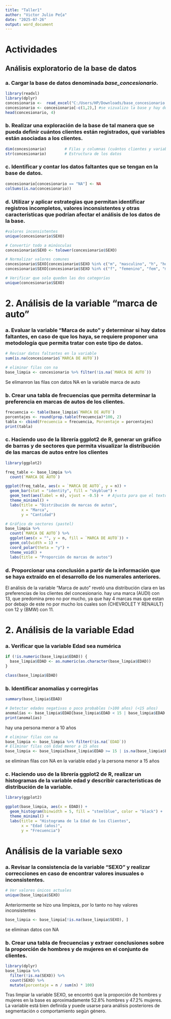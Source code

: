---
title: "Taller1"
author: "Victor Julio Pe{a"
date: "2025-07-26"
output: word_document
---

# Actividades

##  Análisis exploratorio de la base de datos

### a. Cargar la base de datos denominada *base_concesionario*.  
```{r, warning=FALSE}
library(readxl)
library(dplyr)
concesionario <-  read_excel("C:/Users/HP/Downloads/base_concesionario.xlsx")
concesionario <- concesionario[-c(1,2),] #se vizualizo la base y hay dos filas sin registros por lo tanto se eliminan
head(concesionario, 4)
```


### b. Realizar una exploración de la base de tal manera que se pueda definir cuántos clientes están registrados, qué variables están asociadas a los clientes.
```{r}
dim(concesionario)        # Filas y columnas (cuántos clientes y variables)
str(concesionario)        # Estructura de los datos

```


### c. Identificar y contar los datos faltantes que se tengan en la base de datos.
```{r}
concesionario[concesionario == "NA"] <- NA
colSums(is.na(concesionario))

```

### d. Utilizar y aplicar estrategias que permitan identificar registros incompletos, valores inconsistentes y otras características que podrían afectar el análisis de los datos de la base.


```{r}
#valores inconsistentes
unique(concesionario$SEXO)
```
```{r}
# Convertir todo a minúsculas 
concesionario$SEXO <- tolower(concesionario$SEXO)

# Normalizar valores comunes
concesionario$SEXO[concesionario$SEXO %in% c("m", "masculino", "h", "hombre", "male")] <- "M"
concesionario$SEXO[concesionario$SEXO %in% c("f", "femenino", "fem", "mujer", "female")] <- "F"

# Verificar que solo queden las dos categorías
unique(concesionario$SEXO)

```

# 2. Análisis de la variable “marca de auto”


### a. Evaluar la variable “Marca de auto” y determinar si hay datos faltantes, en caso de que los haya, se requiere proponer una metodología que permita tratar con este tipo de datos.
```{r}
# Revisar datos faltantes en la variable
sum(is.na(concesionario$`MARCA DE AUTO`))
```
```{r}
# eliminar filas con na
base_limpia <- concesionario %>% filter(!is.na(`MARCA DE AUTO`))
```
Se elimanron las filas con datos NA en la variable marca de auto


### b. Crear una tabla de frecuencias que permita determinar la preferencia en marcas de autos de los clientes.
```{r}
frecuencia <- table(base_limpia$`MARCA DE AUTO`)
porcentajes <- round(prop.table(frecuencia)*100, 2)
tabla <- cbind(Frecuencia = frecuencia, Porcentaje = porcentajes)
print(tabla)
```

### c. Haciendo uso de la librería ggplot2 de R, generar un gráfico de barras y de sectores que permita visualizar la distribución de las marcas de autos entre los clientes
```{r}
library(ggplot2)

freq_table <- base_limpia %>%
  count(`MARCA DE AUTO`)

ggplot(freq_table, aes(x = `MARCA DE AUTO`, y = n)) +
  geom_bar(stat = "identity", fill = "skyblue") +
  geom_text(aes(label = n), vjust = -0.5) +  # Ajusta para que el texto quede encima
  theme_minimal() +
  labs(title = "Distribución de marcas de autos",
       x = "Marca",
       y = "Cantidad")

# Gráfico de sectores (pastel)
base_limpia %>% 
  count(`MARCA DE AUTO`) %>%
  ggplot(aes(x = "", y = n, fill = `MARCA DE AUTO`)) +
  geom_col(width = 1) +
  coord_polar(theta = "y") +
  theme_void() +
  labs(title = "Proporción de marcas de autos")
```


### d. Proporcionar una conclusión a partir de la información que se haya extraído en el desarrollo de los numerales anteriores.

El análisis de la variable "Marca de auto" reveló una distribución clara en las preferencias de los clientes del concesionario. hay una marca (AUDI) con 13, que predomina preo no por mucho, ya que hay 4 marcas mas que estan por debajo de este no por mucho los cuales son (CHEVROLET Y RENAULT) con 12 y (BMW) con 11.

# 2. Análisis de la variable Edad

### a. Verificar que la variable Edad sea numérica
```{r}
if (!is.numeric(base_limpia$EDAD)) {
  base_limpia$EDAD <- as.numeric(as.character(base_limpia$EDAD))
}

class(base_limpia$EDAD)
```

### b. Identificar anomalías y corregirlas
```{r}
summary(base_limpia$EDAD)

# Detectar edades negativas o poco probables (>100 años) (<15 años)
anomalías <- base_limpia$EDAD[base_limpia$EDAD < 15 | base_limpia$EDAD > 90]
print(anomalías)
```
hay una persona menor a 10 años

```{r}
# eliminar filas con na
base_limpia <- base_limpia %>% filter(!is.na(`EDAD`))
# Eliminar filas con Edad menor a 15 años
base_limpia <- base_limpia[base_limpia$EDAD >= 15 | is.na(base_limpia$EDAD), ]
```
se eliminan filas con NA en la variable edad y la persona menor a 15 años


### c. Haciendo uso de la librería ggplot2 de R, realizar un histogramas de la variable edad y describir características de distribución de la variable.
```{r}
library(ggplot2)

ggplot(base_limpia, aes(x = EDAD)) +
  geom_histogram(binwidth = 5, fill = "steelblue", color = "black") +
  theme_minimal() +
  labs(title = "Histograma de la Edad de los Clientes",
       x = "Edad (años)",
       y = "Frecuencia")
```


#  Análisis de la variable sexo

### a. Revisar la consistencia de la variable “SEXO” y realizar correcciones en caso de encontrar valores inusuales o inconsistentes.
```{r}
# Ver valores únicos actuales
unique(base_limpia$SEXO)
```
Anteriormente se hizo una limpieza, por lo tanto no hay valores inconsistentes

```{r}
base_limpia <- base_limpia[!is.na(base_limpia$SEXO), ]
```
se eliminan datos con NA


### b. Crear una tabla de frecuencias y extraer conclusiones sobre la proporción de hombres y de mujeres en el conjunto de clientes.
```{r}
library(dplyr)
base_limpia %>%
  filter(!is.na(SEXO)) %>%
  count(SEXO) %>%
  mutate(porcentaje = n / sum(n) * 100)
```
Tras limpiar la variable SEXO, se encontró que la proporción de hombres y mujeres en la base es aproximadamente 52.8% hombres y 47.2% mujeres. La variable está bien definida y puede usarse para análisis posteriores de segmentación o comportamiento según género.

